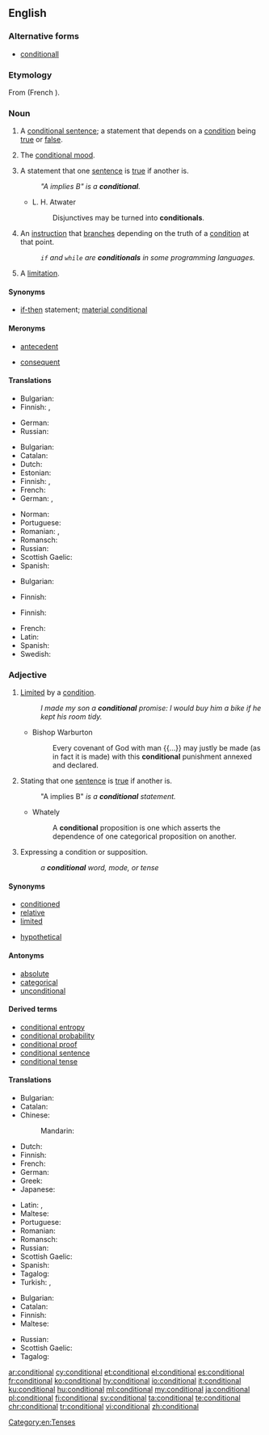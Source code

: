 ==English==

===Alternative forms===
* [[conditionall]] {{qualifier|obsolete}}

===Etymology===
From {{etyl|fro|en}} {{m|fro|condicionel}} (French {{m|fr|conditionnel}}).

===Noun===
{{en-noun}}

# {{label|en|grammar}} A [[conditional sentence]]; a statement that depends on a [[condition]] being [[true]] or [[false]].
# {{label|en|grammar}} The [[conditional mood]].
# {{label|en|logic}} A statement that one [[sentence]] is [[true]] if another is.
#: ''"A implies B" is a '''conditional'''.''
#* L. H. Atwater
#*: Disjunctives may be turned into '''conditionals'''.
# {{label|en|computing|programming}} An [[instruction]] that [[branch]]es depending on the truth of a [[condition]] at that point.
#: ''<code>if</code> and <code>while</code> are '''conditionals''' in some programming languages.''
# {{label|en|obsolete}} A [[limitation]].
#: {{rfquotek|Francis Bacon}}

====Synonyms====
* {{sense|in logic}} [[if-then]] statement; [[material conditional]]

====Meronyms====
* {{sense|in logic}} [[antecedent]]
* {{sense|in logic}} [[consequent]]

====Translations====
{{trans-top|grammar: statement}}
* Bulgarian: {{t+|bg|условие|n}}
* Finnish: {{t+|fi|ehtolause}}, {{t|fi|konditionaalilause}}
{{trans-mid}}
* German: {{t+|de|Konditional|n}}
* Russian: {{t+|ru|усло́вие|n}}
{{trans-bottom}}

{{trans-top|grammar: mood}}
* Bulgarian: {{t|bg|условно наклонение|n}}
* Catalan: {{t+|ca|condicional|m}}
* Dutch: {{t+|nl|voorwaardelijke wijs|m}}
* Estonian: {{t|et|tingiv}}
* Finnish: {{t+|fi|ehtotapa}}, {{t+|fi|konditionaali}}
* French: {{t+|fr|conditionnel|m}}
* German: {{t+|de|Konditional|m}}, {{t|de|Konditionalis|m}}
{{trans-mid}}
* Norman: {{t|nrf|conditionnel|m}}
* Portuguese: {{t+|pt|condicional|m}}
* Romanian: {{t+check|ro|mod condițional}}, {{t+check|ro|condițional}}
* Romansch: {{t|rm|cundiziunal|m}}
* Russian: {{t|ru|[[условный|условное]] [[наклоне́ние]]|n}}
* Scottish Gaelic: {{t|gd|modh cumhach|m}}
* Spanish: {{t+|es|condicional|m}}
{{trans-bottom}}

{{trans-top|logic: statement}}
* Bulgarian: {{t+|bg|условие|n}}
{{trans-mid}}
* Finnish: {{t+|fi|ehtolause}}
{{trans-bottom}}

{{trans-top|computing: branching instruction}}
* Finnish: {{t+|fi|ehtolause}}
{{trans-mid}}
{{trans-bottom}}

{{trans-see|limitation}}

{{checktrans-top}}
* French: {{t+check|fr|conditionnel|m}}
* Latin: {{t-check|la|condicionalis|m}}
* Spanish: {{t+check|es|condicional|m}}
* Swedish: {{t-check|sv|konditionalis}}
{{trans-bottom}}

===Adjective===
{{en-adj|-}}

# [[limited|Limited]] by a [[condition]].
#: ''I made my son a '''conditional''' promise: I would buy him a bike if he kept his room tidy.''
#* Bishop Warburton
#*: Every covenant of God with man {{...}} may justly be made (as in fact it is made) with this '''conditional''' punishment annexed and declared.
# {{label|en|logic}} Stating that one [[sentence]] is [[true]] if another is.
#: "A implies B" '' is a '''conditional''' statement.''
#* Whately
#*: A '''conditional''' proposition is one which asserts the dependence of one categorical proposition on another.
# {{label|en|grammar}} Expressing a condition or supposition.
#: ''a '''conditional''' word, mode, or tense''

====Synonyms====
* [[conditioned]]
* [[relative]]
* [[limited]]
* {{sense|in logic}} [[hypothetical]]

====Antonyms====
* [[absolute]]
* [[categorical]]
* [[unconditional]]

====Derived terms====
* [[conditional entropy]]
* [[conditional probability]]
* [[conditional proof]]
* [[conditional sentence]]
* [[conditional tense]]

====Translations====
{{trans-top|limited by a condition}}
* Bulgarian: {{t+|bg|условен}}
* Catalan: {{t+|ca|condicional}}
* Chinese:
*: Mandarin: {{t|zh|有條件的|tr=yǒu tiáojiàn de}}
* Dutch: {{t+|nl|voorwaardelijk}}
* Finnish: {{t|fi|ehdollinen}}
* French: {{t+|fr|conditionnel}}
* German: {{t+|de|bedingt}}
* Greek: {{t+|el|υποθετικός}}
* Japanese: {{t|ja|条件付き|alt=条件付きの|tr=jōkentsuki no}}
{{trans-mid}}
* Latin: {{t|la|conditionalis}}, {{t|la|condiciōnālis}}
* Maltese: {{t|mt|kundizzjonali}}
* Portuguese: {{t+|pt|condicional}}
* Romanian: {{t+|ro|condițional}}
* Romansch: {{t|rm|cundiziunal}}
* Russian: {{t+|ru|усло́вный}}
* Scottish Gaelic: {{t|gd|cumhach}}
* Spanish: {{t+|es|condicional}}
* Tagalog: {{t|tl|pasumala}}
* Turkish: {{t+|tr|şartlı}}, {{t+|tr|koşullu}}
{{trans-bottom}}

{{trans-top|in logic}}
* Bulgarian: {{t+|bg|условен}}
* Catalan: {{t+|ca|condicional}}
* Finnish: {{t|fi|ehdollinen}}
* Maltese: {{t|mt|kundizzjonali}}
{{trans-mid}}
* Russian: {{t+|ru|усло́вный}}
* Scottish Gaelic: {{t|gd|cumhach}}
* Tagalog: {{t|tl|pasumala}}
{{trans-bottom}}

[[Category:en:Tenses]]

[[ar:conditional]]
[[cy:conditional]]
[[et:conditional]]
[[el:conditional]]
[[es:conditional]]
[[fr:conditional]]
[[ko:conditional]]
[[hy:conditional]]
[[io:conditional]]
[[it:conditional]]
[[ku:conditional]]
[[hu:conditional]]
[[ml:conditional]]
[[my:conditional]]
[[ja:conditional]]
[[pl:conditional]]
[[fi:conditional]]
[[sv:conditional]]
[[ta:conditional]]
[[te:conditional]]
[[chr:conditional]]
[[tr:conditional]]
[[vi:conditional]]
[[zh:conditional]]